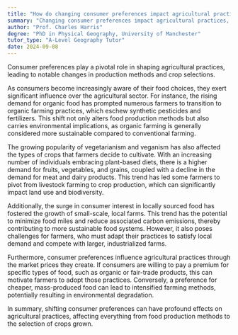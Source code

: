 ```yaml
---
title: "How do changing consumer preferences impact agricultural practices?"
summary: "Changing consumer preferences impact agricultural practices, prompting shifts in production methods and crop selections to meet evolving demands."
author: "Prof. Charles Harris"
degree: "PhD in Physical Geography, University of Manchester"
tutor_type: "A-Level Geography Tutor"
date: 2024-09-08
---
```


Consumer preferences play a pivotal role in shaping agricultural practices, leading to notable changes in production methods and crop selections.

As consumers become increasingly aware of their food choices, they exert significant influence over the agricultural sector. For instance, the rising demand for organic food has prompted numerous farmers to transition to organic farming practices, which eschew synthetic pesticides and fertilizers. This shift not only alters food production methods but also carries environmental implications, as organic farming is generally considered more sustainable compared to conventional farming.

The growing popularity of vegetarianism and veganism has also affected the types of crops that farmers decide to cultivate. With an increasing number of individuals embracing plant-based diets, there is a higher demand for fruits, vegetables, and grains, coupled with a decline in the demand for meat and dairy products. This trend has led some farmers to pivot from livestock farming to crop production, which can significantly impact land use and biodiversity.

Additionally, the surge in consumer interest in locally sourced food has fostered the growth of small-scale, local farms. This trend has the potential to minimize food miles and reduce associated carbon emissions, thereby contributing to more sustainable food systems. However, it also poses challenges for farmers, who must adapt their practices to satisfy local demand and compete with larger, industrialized farms.

Furthermore, consumer preferences influence agricultural practices through the market prices they create. If consumers are willing to pay a premium for specific types of food, such as organic or fair-trade products, this can motivate farmers to adopt those practices. Conversely, a preference for cheaper, mass-produced food can lead to intensified farming methods, potentially resulting in environmental degradation.

In summary, shifting consumer preferences can have profound effects on agricultural practices, affecting everything from food production methods to the selection of crops grown.
    
